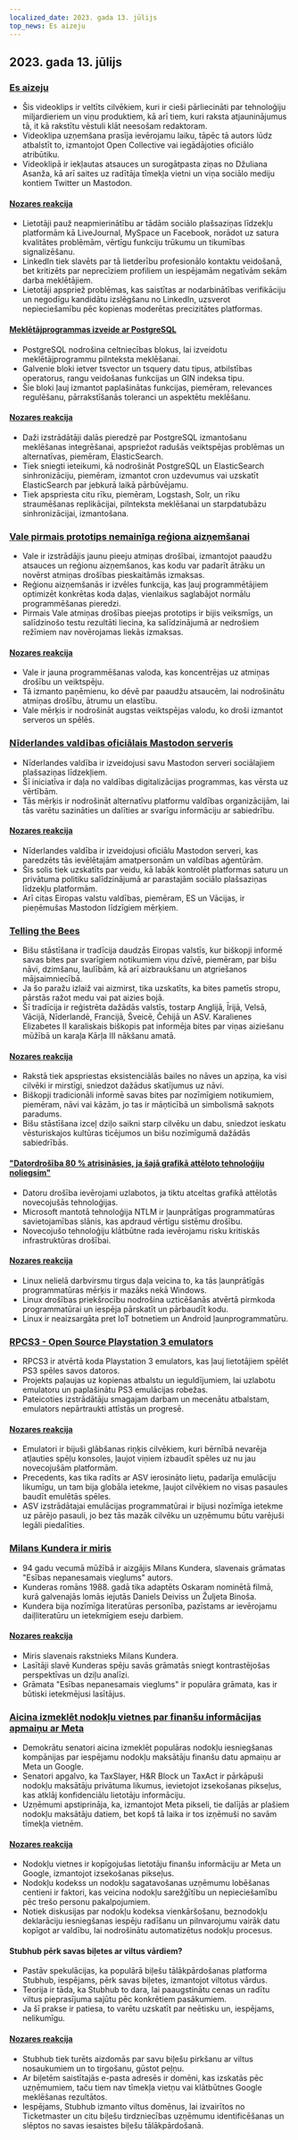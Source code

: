 ```yaml
---
localized_date: 2023. gada 13. jūlijs
top_news: Es aizeju
---
```


## 2023. gada 13. jūlijs

### [Es aizeju](https://briefs.video/videos/i-am-leaving/)

- Šis videoklips ir veltīts cilvēkiem, kuri ir cieši pārliecināti par tehnoloģiju miljardieriem un viņu produktiem, kā arī tiem, kuri raksta atjauninājumus tā, it kā rakstītu vēstuli klāt neesošam redaktoram.
- Videoklipa uzņemšana prasīja ievērojamu laiku, tāpēc tā autors lūdz atbalstīt to, izmantojot Open Collective vai iegādājoties oficiālo atribūtiku.
- Videoklipā ir iekļautas atsauces un surogātpasta ziņas no Džuliana Asanža, kā arī saites uz radītāja tīmekļa vietni un viņa sociālo mediju kontiem Twitter un Mastodon.

#### [Nozares reakcija](http://news.ycombinator.com/item?id=36691867)

- Lietotāji pauž neapmierinātību ar tādām sociālo plašsaziņas līdzekļu platformām kā LiveJournal, MySpace un Facebook, norādot uz satura kvalitātes problēmām, vērtīgu funkciju trūkumu un tikumības signalizēšanu.
- LinkedIn tiek slavēts par tā lietderību profesionālo kontaktu veidošanā, bet kritizēts par neprecīziem profiliem un iespējamām negatīvām sekām darba meklētājiem.
- Lietotāji apspriež problēmas, kas saistītas ar nodarbinātības verifikāciju un negodīgu kandidātu izslēgšanu no LinkedIn, uzsverot nepieciešamību pēc kopienas moderētas precizitātes platformas.

#### [Meklētājprogrammas izveide ar PostgreSQL](https://xata.io/blog/postgres-full-text-search-engine)

- PostgreSQL nodrošina celtniecības blokus, lai izveidotu meklētājprogrammu pilnteksta meklēšanai.
- Galvenie bloki ietver tsvector un tsquery datu tipus, atbilstības operatorus, rangu veidošanas funkcijas un GIN indeksa tipu.
- Šie bloki ļauj izmantot paplašinātas funkcijas, piemēram, relevances regulēšanu, pārrakstīšanās toleranci un aspektētu meklēšanu.

#### [Nozares reakcija](http://news.ycombinator.com/item?id=36699016)

- Daži izstrādātāji dalās pieredzē par PostgreSQL izmantošanu meklēšanas integrēšanai, apspriežot radušās veiktspējas problēmas un alternatīvas, piemēram, ElasticSearch.
- Tiek sniegti ieteikumi, kā nodrošināt PostgreSQL un ElasticSearch sinhronizāciju, piemēram, izmantot cron uzdevumus vai uzskatīt ElasticSearch par jebkurā laikā pārbūvējamu.
- Tiek apspriesta citu rīku, piemēram, Logstash, Solr, un rīku straumēšanas replikācijai, pilnteksta meklēšanai un starpdatubāzu sinhronizācijai, izmantošana.

### [Vale pirmais prototips nemainīga reģiona aizņemšanai](https://verdagon.dev/blog/first-regions-prototype)

- Vale ir izstrādājis jaunu pieeju atmiņas drošībai, izmantojot paaudžu atsauces un reģionu aizņemšanos, kas kodu var padarīt ātrāku un novērst atmiņas drošības pieskaitāmās izmaksas.
- Reģionu aizņemšanās ir izvēles funkcija, kas ļauj programmētājiem optimizēt konkrētas koda daļas, vienlaikus saglabājot normālu programmēšanas pieredzi.
- Pirmais Vale atmiņas drošības pieejas prototips ir bijis veiksmīgs, un salīdzinošo testu rezultāti liecina, ka salīdzinājumā ar nedrošiem režīmiem nav novērojamas liekās izmaksas.

#### [Nozares reakcija](http://news.ycombinator.com/item?id=36690556)

- Vale ir jauna programmēšanas valoda, kas koncentrējas uz atmiņas drošību un veiktspēju.
- Tā izmanto paņēmienu, ko dēvē par paaudžu atsaucēm, lai nodrošinātu atmiņas drošību, ātrumu un elastību.
- Vale mērķis ir nodrošināt augstas veiktspējas valodu, ko droši izmantot serveros un spēlēs.

### [Nīderlandes valdības oficiālais Mastodon serveris](https://social.overheid.nl/@avhuffelen/110700825255524685)

- Nīderlandes valdība ir izveidojusi savu Mastodon serveri sociālajiem plašsaziņas līdzekļiem.
- Šī iniciatīva ir daļa no valdības digitalizācijas programmas, kas vērsta uz vērtībām.
- Tās mērķis ir nodrošināt alternatīvu platformu valdības organizācijām, lai tās varētu sazināties un dalīties ar svarīgu informāciju ar sabiedrību.

#### [Nozares reakcija](http://news.ycombinator.com/item?id=36695635)

- Nīderlandes valdība ir izveidojusi oficiālu Mastodon serveri, kas paredzēts tās ievēlētajām amatpersonām un valdības aģentūrām.
- Šis solis tiek uzskatīts par veidu, kā labāk kontrolēt platformas saturu un privātuma politiku salīdzinājumā ar parastajām sociālo plašsaziņas līdzekļu platformām.
- Arī citas Eiropas valstu valdības, piemēram, ES un Vācijas, ir pieņēmušas Mastodon līdzīgiem mērķiem.

### [Telling the Bees](https://en.wikipedia.org/wiki/Telling_the_bees)

- Bišu stāstīšana ir tradīcija daudzās Eiropas valstīs, kur biškopji informē savas bites par svarīgiem notikumiem viņu dzīvē, piemēram, par bišu nāvi, dzimšanu, laulībām, kā arī aizbraukšanu un atgriešanos mājsaimniecībā.
- Ja šo paražu izlaiž vai aizmirst, tika uzskatīts, ka bites pametīs stropu, pārstās ražot medu vai pat aizies bojā.
- Šī tradīcija ir reģistrēta dažādās valstīs, tostarp Anglijā, Īrijā, Velsā, Vācijā, Nīderlandē, Francijā, Šveicē, Čehijā un ASV. Karalienes Elizabetes II karaliskais biškopis pat informēja bites par viņas aiziešanu mūžībā un karaļa Kārļa III nākšanu amatā.

#### [Nozares reakcija](http://news.ycombinator.com/item?id=36699327)

- Rakstā tiek apspriestas eksistenciālās bailes no nāves un apziņa, ka visi cilvēki ir mirstīgi, sniedzot dažādus skatījumus uz nāvi.
- Biškopji tradicionāli informē savas bites par nozīmīgiem notikumiem, piemēram, nāvi vai kāzām, jo tas ir māņticībā un simbolismā sakņots paradums.
- Bišu stāstīšana izceļ dziļo saikni starp cilvēku un dabu, sniedzot ieskatu vēsturiskajos kultūras ticējumos un bišu nozīmīgumā dažādās sabiedrībās.

#### ["Datordrošība 80 % atrisināsies, ja šajā grafikā attēloto tehnoloģiju noliegsim"](https://twitter.com/matthew_d_green/status/1679135426806784004)

- Datoru drošība ievērojami uzlabotos, ja tiktu atceltas grafikā attēlotās novecojušās tehnoloģijas.
- Microsoft mantotā tehnoloģija NTLM ir ļaunprātīgas programmatūras savietojamības slānis, kas apdraud vērtīgu sistēmu drošību.
- Novecojušo tehnoloģiju klātbūtne rada ievērojamu risku kritiskās infrastruktūras drošībai.

#### [Nozares reakcija](http://news.ycombinator.com/item?id=36696127)

- Linux nelielā darbvirsmu tirgus daļa veicina to, ka tās ļaunprātīgās programmatūras mērķis ir mazāks nekā Windows.
- Linux drošības priekšrocību nodrošina uzticēšanās atvērtā pirmkoda programmatūrai un iespēja pārskatīt un pārbaudīt kodu.
- Linux ir neaizsargāta pret IoT botnetiem un Android ļaunprogrammatūru.

### [RPCS3 - Open Source Playstation 3 emulators](https://rpcs3.net/)

- RPCS3 ir atvērtā koda Playstation 3 emulators, kas ļauj lietotājiem spēlēt PS3 spēles savos datoros.
- Projekts paļaujas uz kopienas atbalstu un ieguldījumiem, lai uzlabotu emulatoru un paplašinātu PS3 emulācijas robežas.
- Pateicoties izstrādātāju smagajam darbam un mecenātu atbalstam, emulators nepārtraukti attīstās un progresē.

#### [Nozares reakcija](http://news.ycombinator.com/item?id=36690498)

- Emulatori ir bijuši glābšanas riņķis cilvēkiem, kuri bērnībā nevarēja atļauties spēļu konsoles, ļaujot viņiem izbaudīt spēles uz nu jau novecojušām platformām.
- Precedents, kas tika radīts ar ASV ierosināto lietu, padarīja emulāciju likumīgu, un tam bija globāla ietekme, ļaujot cilvēkiem no visas pasaules baudīt emulētās spēles.
- ASV izstrādātajai emulācijas programmatūrai ir bijusi nozīmīga ietekme uz pārējo pasauli, jo bez tās mazāk cilvēku un uzņēmumu būtu varējuši legāli piedalīties.

### [Milans Kundera ir miris](https://variety.com/2023/film/global/milan-kundera-the-unbearable-lightness-of-being-dies-dead-1235667595/)

- 94 gadu vecumā mūžībā ir aizgājis Milans Kundera, slavenais grāmatas "Esības nepanesamais vieglums" autors.
- Kunderas romāns 1988. gadā tika adaptēts Oskaram nominētā filmā, kurā galvenajās lomās iejutās Daniels Deiviss un Žuljeta Binoša.
- Kundera bija nozīmīga literatūras personība, pazīstams ar ievērojamu daiļliteratūru un ietekmīgiem eseju darbiem.

#### [Nozares reakcija](http://news.ycombinator.com/item?id=36692962)

- Miris slavenais rakstnieks Milans Kundera.
- Lasītāji slavē Kunderas spēju savās grāmatās sniegt kontrastējošas perspektīvas un dziļu analīzi.
- Grāmata "Esības nepanesamais vieglums" ir populāra grāmata, kas ir būtiski ietekmējusi lasītājus.

### [Aicina izmeklēt nodokļu vietnes par finanšu informācijas apmaiņu ar Meta](https://www.theverge.com/2023/7/12/23791496/meta-google-tax-filing-warren-sanders-pixel)

- Demokrātu senatori aicina izmeklēt populāras nodokļu iesniegšanas kompānijas par iespējamu nodokļu maksātāju finanšu datu apmaiņu ar Meta un Google.
- Senatori apgalvo, ka TaxSlayer, H&R Block un TaxAct ir pārkāpuši nodokļu maksātāju privātuma likumus, ievietojot izsekošanas pikseļus, kas atklāj konfidenciālu lietotāju informāciju.
- Uzņēmumi apstiprināja, ka, izmantojot Meta pikseli, tie dalījās ar plašiem nodokļu maksātāju datiem, bet kopš tā laika ir tos izņēmuši no savām tīmekļa vietnēm.

#### [Nozares reakcija](http://news.ycombinator.com/item?id=36693994)

- Nodokļu vietnes ir kopīgojušas lietotāju finanšu informāciju ar Meta un Google, izmantojot izsekošanas pikseļus.
- Nodokļu kodekss un nodokļu sagatavošanas uzņēmumu lobēšanas centieni ir faktori, kas veicina nodokļu sarežģītību un nepieciešamību pēc trešo personu pakalpojumiem.
- Notiek diskusijas par nodokļu kodeksa vienkāršošanu, beznodokļu deklarāciju iesniegšanas iespēju radīšanu un pilnvarojumu vairāk datu kopīgot ar valdību, lai nodrošinātu automatizētus nodokļu procesus.

#### Stubhub pērk savas biļetes ar viltus vārdiem?

- Pastāv spekulācijas, ka populārā biļešu tālākpārdošanas platforma Stubhub, iespējams, pērk savas biļetes, izmantojot viltotus vārdus.
- Teorija ir tāda, ka Stubhub to dara, lai paaugstinātu cenas un radītu viltus pieprasījuma sajūtu pēc konkrētiem pasākumiem.
- Ja šī prakse ir patiesa, to varētu uzskatīt par neētisku un, iespējams, nelikumīgu.

#### [Nozares reakcija](http://news.ycombinator.com/item?id=36695633)

- Stubhub tiek turēts aizdomās par savu biļešu pirkšanu ar viltus nosaukumiem un to tirgošanu, gūstot peļņu.
- Ar biļetēm saistītajās e-pasta adresēs ir domēni, kas izskatās pēc uzņēmumiem, taču tiem nav tīmekļa vietņu vai klātbūtnes Google meklēšanas rezultātos.
- Iespējams, Stubhub izmanto viltus domēnus, lai izvairītos no Ticketmaster un citu biļešu tirdzniecības uzņēmumu identificēšanas un slēptos no savas iesaistes biļešu tālākpārdošanā.
